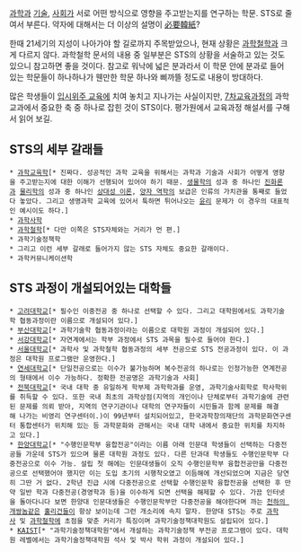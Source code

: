 [[과학]]과 [[기술]], [[사회]]가 서로 어떤 방식으로 영향을 주고받는지를 연구하는 학문. STS로 줄여서 부른다. 약자에 대해서는 더 이상의 설명이 [[必要韓紙]]?

한때 21세기의 지성이 나아가야 할 길로까지 주목받았으나, 현재 상황은 [[과학철학]]과 크게 다르지 않다. 과학철학 문서의 내용 중 일부분은 STS의 상황을 서술하고 있는 것도 있으니 참고하면 좋을 것이다. 참고로 워낙에 넓은 분과라서 이 학문 안에 분과로 들어 있는 학문들이 하나하나가 웬만한 학문 하나와 삐까뜰 정도로 내용이 방대하다.

많은 학생들이 [[입시위주 교육]]에 치여 놓치고 지나가는 사실이지만, [[7차교육과정]]의 과학 교과에서 중요한 축 중 하나로 잡힌 것이 STS이다. 평가원에서 교육과정 해설서를 구해서 읽어 보길.

== STS의 세부 갈래들 ==
 * [[과학교육학]][* 진짜다. 성공적인 과학 교육을 위해서는 과학과 기술과 사회가 어떻게 영향을 주고받는지에 대한 이해가 선행되어 있어야 하기 때문. [[생물학]]의 성과 중 하나인 [[진화론]]과 [[물리학]]의 성과 중 하나인 [[상대성 이론]], [[양자 역학]]의 보급은 인류의 가치관을 통째로 들었다 놓았다. 그리고 생명과학 교육에 있어서 툭하면 튀어나오는 [[윤리]] 문제가 이 경우의 대표적인 예시이도 하다.]
 * [[과학사학]]
 * [[과학철학]][* 다만 이쪽은 STS자체와는 거리가 먼 편.]
 * 과학기술정책학
 * 그리고 이런 세부 갈래로 들어가지 않는 STS 자체도 중요한 갈래이다.
 * 과학커뮤니케이션학

== STS 과정이 개설되어있는 대학들 ==
 * [[고려대학교]][* 필수인 이중전공 중 하나로 선택할 수 있다. 그리고 대학원에서도 과학기술학 협동과정이란 이름으로 개설되어 있다.]
 * [[부산대학교]][* 과학기술학 협동과정이라는 이름으로 대학원 과정이 개설되어 있다.]
 * [[서강대학교]][* 자연계에서는 학부 과정에서 STS 과목을 필수로 들어야 한다.]
 * [[서울대학교]][* 과학사 및 과학철학 협동과정의 세부 전공으로 STS 전공과정이 있다. 이 과정은 대학원 프로그램만 운영한다.]
 * [[연세대학교]][* 단일전공으로는 이수가 불가능하며 복수전공의 하나로는 인정가능한 연계전공의 형태에서 이수 가능하다. 정확한 전공명은 과학기술과 사회]
 * [[전북대학교]][* 국내 대학 중 유일하게 학부제 과학학과를 운영, 과학기술사회학로 학사학위를 취득할 수 있다. 또한 국내 최초의 과학상점(지역의 개인이나 단체로부터 과학기술에 관련된 문제를 의뢰 받아, 지역의 연구기관이나 대학의 연구자들이 시민들과 함께 문제를 해결해 나가는 비영리 연구센터이.)이 99년부터 설치되어있고, 한국과학창의재단의 과학문화연구센터 통합센터가 위치해 있는 등 과학문화와 관해서는 국내 대학 내에서 중요한 위치를 차지하고 있다.]
 * [[한양대학교]][* "수행인문학부 융합전공"이라는 이름 아래 인문대 학생들이 선택하는 다중전공들 가운데 STS가 있으며 물론 대학원 과정도 있다. 다른 단과대 학생들도 수행인문학부 다중전공으로 이수 가능. 설립 첫 해에는 인문대생들이 오직 수행인문학부 융합전공만을 다중전공으로 선택했어야 했지만 이는 도입 초기의 시행착오였고 이듬해에 개선되었으며 지금은 당연히 그딴 거 없다. 2학년 진급 시에 다중전공으로 선택할 수행인문학 융합전공을 선택한 후 만약 일반 학과 다중전공(경영학과 등)을 이수하게 되면 선택을 해제할 수 있다. 가끔 인터넷을 돌아다니다 보면 한양대 인문대생들은 수행인문학부만 다중전공을 해야한다며 까는 [[천하의 개쌍놈]]같은 [[훌리건]]들이 항상 보이는데 그런 개소리에 속지 말자. 한양대 STS는 주로 [[과학사]] 및 [[과학철학]]에 초점을 맞춘 커리가 특징이며 과학기술정책대학원도 설립되어 있다.]
 * [[KAIST]][* "과학기술정책대학원"에서 개설하는 과학기술정책 부전공 프로그램이 있다. 대학원 레벨에서는 과학기술정책대학원 석사 및 박사 학위 과정이 개설되어 있다.]
